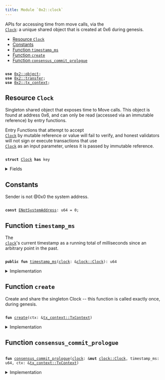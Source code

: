 ```yaml
---
title: Module `0x2::clock`
---
```


APIs for accessing time from move calls, via the <code>
<a href="../iota-framework/clock.md#0x2_clock_Clock">Clock</a></code>: a unique
shared object that is created at 0x6 during genesis.


-  [Resource `Clock`](#0x2_clock_Clock)
-  [Constants](#@Constants_0)
-  [Function `timestamp_ms`](#0x2_clock_timestamp_ms)
-  [Function `create`](#0x2_clock_create)
-  [Function `consensus_commit_prologue`](#0x2_clock_consensus_commit_prologue)


<pre><code>
<b>use</b> <a href="../iota-framework/object.md#0x2_object">0x2::object</a>;
<b>use</b> <a href="../iota-framework/transfer.md#0x2_transfer">0x2::transfer</a>;
<b>use</b> <a href="../iota-framework/tx_context.md#0x2_tx_context">0x2::tx_context</a>;
</code></pre>



<Link id="0x2_clock_Clock"></Link>

## Resource `Clock`

Singleton shared object that exposes time to Move calls.  This
object is found at address 0x6, and can only be read (accessed
via an immutable reference) by entry functions.

Entry Functions that attempt to accept <code>
<a href="../iota-framework/clock.md#0x2_clock_Clock">Clock</a></code> by mutable
reference or value will fail to verify, and honest validators
will not sign or execute transactions that use <code>
<a href="../iota-framework/clock.md#0x2_clock_Clock">Clock</a></code> as an
input parameter, unless it is passed by immutable reference.


<pre><code>
<b>struct</b> <a href="../iota-framework/clock.md#0x2_clock_Clock">Clock</a> <b>has</b> key
</code></pre>



<details>
<summary>Fields</summary>


<dl>
<dt>
<code>
id: <a href="../iota-framework/object.md#0x2_object_UID">object::UID</a></code>
</dt>
<dd>

</dd>
<dt>
<code>
timestamp_ms: u64</code>
</dt>
<dd>
 The clock's timestamp, which is set automatically by a
 system transaction every time consensus commits a
 schedule, or by <code>
iota::clock::increment_for_testing</code> during
 testing.
</dd>
</dl>


</details>

<Link id="@Constants_0"></Link>

## Constants


<Link id="0x2_clock_ENotSystemAddress"></Link>

Sender is not @0x0 the system address.


<pre><code>
<b>const</b> <a href="../iota-framework/clock.md#0x2_clock_ENotSystemAddress">ENotSystemAddress</a>: u64 = 0;
</code></pre>



<Link id="0x2_clock_timestamp_ms"></Link>

## Function `timestamp_ms`

The <code>
<a href="../iota-framework/clock.md#0x2_clock">clock</a></code>'s current timestamp as a running total of
milliseconds since an arbitrary point in the past.


<pre><code>
<b>public</b> <b>fun</b> <a href="../iota-framework/clock.md#0x2_clock_timestamp_ms">timestamp_ms</a>(<a href="../iota-framework/clock.md#0x2_clock">clock</a>: &<a href="../iota-framework/clock.md#0x2_clock_Clock">clock::Clock</a>): u64
</code></pre>



<details>
<summary>Implementation</summary>


<pre><code>
<b>public</b> <b>fun</b> <a href="../iota-framework/clock.md#0x2_clock_timestamp_ms">timestamp_ms</a>(<a href="../iota-framework/clock.md#0x2_clock">clock</a>: &<a href="../iota-framework/clock.md#0x2_clock_Clock">Clock</a>): u64 \{
    <a href="../iota-framework/clock.md#0x2_clock">clock</a>.timestamp_ms
}
</code></pre>



</details>

<Link id="0x2_clock_create"></Link>

## Function `create`

Create and share the singleton Clock -- this function is
called exactly once, during genesis.


<pre><code>
<b>fun</b> <a href="../iota-framework/clock.md#0x2_clock_create">create</a>(ctx: &<a href="../iota-framework/tx_context.md#0x2_tx_context_TxContext">tx_context::TxContext</a>)
</code></pre>



<details>
<summary>Implementation</summary>


<pre><code>
<b>fun</b> <a href="../iota-framework/clock.md#0x2_clock_create">create</a>(ctx: &TxContext) \{
    <b>assert</b>!(ctx.sender() == @0x0, <a href="../iota-framework/clock.md#0x2_clock_ENotSystemAddress">ENotSystemAddress</a>);

    <a href="../iota-framework/transfer.md#0x2_transfer_share_object">transfer::share_object</a>(<a href="../iota-framework/clock.md#0x2_clock_Clock">Clock</a> \{
        id: <a href="../iota-framework/object.md#0x2_object_clock">object::clock</a>(),
        // Initialised <b>to</b> zero, but set <b>to</b> a real timestamp by a
        // system transaction before it can be witnessed by a <b>move</b>
        // call.
        timestamp_ms: 0,
    })
}
</code></pre>



</details>

<Link id="0x2_clock_consensus_commit_prologue"></Link>

## Function `consensus_commit_prologue`



<pre><code>
<b>fun</b> <a href="../iota-framework/clock.md#0x2_clock_consensus_commit_prologue">consensus_commit_prologue</a>(<a href="../iota-framework/clock.md#0x2_clock">clock</a>: &<b>mut</b> <a href="../iota-framework/clock.md#0x2_clock_Clock">clock::Clock</a>, timestamp_ms: u64, ctx: &<a href="../iota-framework/tx_context.md#0x2_tx_context_TxContext">tx_context::TxContext</a>)
</code></pre>



<details>
<summary>Implementation</summary>


<pre><code>
<b>fun</b> <a href="../iota-framework/clock.md#0x2_clock_consensus_commit_prologue">consensus_commit_prologue</a>(
    <a href="../iota-framework/clock.md#0x2_clock">clock</a>: &<b>mut</b> <a href="../iota-framework/clock.md#0x2_clock_Clock">Clock</a>,
    timestamp_ms: u64,
    ctx: &TxContext,
) \{
    // Validator will make a special system call <b>with</b> sender set <b>as</b> 0x0.
    <b>assert</b>!(ctx.sender() == @0x0, <a href="../iota-framework/clock.md#0x2_clock_ENotSystemAddress">ENotSystemAddress</a>);

    <a href="../iota-framework/clock.md#0x2_clock">clock</a>.timestamp_ms = timestamp_ms
}
</code></pre>



</details>
